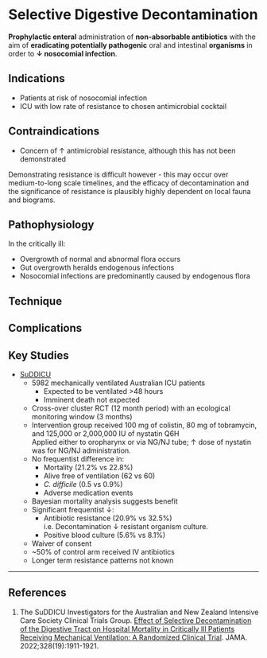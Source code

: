 # Selective Digestive Decontamination

**Prophylactic enteral** administration of **non-absorbable antibiotics** with the aim of **eradicating potentially pathogenic** oral and intestinal **organisms** in order to **↓ nosocomial infection**.

## Indications

* Patients at risk of nosocomial infection
* ICU with low rate of resistance to chosen antimicrobial cocktail

## Contraindications

* Concern of ↑ antimicrobial resistance, although this has not been demonstrated

:::column-margin
Demonstrating resistance is difficult however - this may occur over medium-to-long scale timelines, and the efficacy of decontamination and the significance of resistance is plausibly highly dependent on local fauna and biograms.
:::

## Pathophysiology

In the critically ill:

* Overgrowth of normal and abnormal flora occurs
* Gut overgrowth heralds endogenous infections 
* Nosocomial infections are predominantly caused by endogenous flora


## Technique

## Complications


## Key Studies

* [SuDDICU](https://jamanetwork.com/journals/jama/fullarticle/2798011)
	* 5982 mechanically ventilated Australian ICU patients
		* Expected to be ventilated >48 hours
		* Imminent death not expected
	* Cross-over cluster RCT (12 month period) with an ecological monitoring window (3 months)
	* Intervention group received 100 mg of colistin, 80 mg of tobramycin, and 125,000 or 2,000,000 IU of nystatin Q6H\
	Applied either to oropharynx or via NG/NJ tube; ↑ dose of nystatin was for NG/NJ administration.
	* No frequentist difference in:
		* Mortality (21.2% vs 22.8%)
		* Alive free of ventilation (62 vs 60)
		* *C. difficile* (0.5 vs 0.9%)
		* Adverse medication events
	* Bayesian mortality analysis suggests benefit
	* Significant frequentist ↓:
		* Antibiotic resistance (20.9% vs 32.5%)\
		i.e. Decontamination ↓ resistant organism culture.
		* Positive blood culture (5.6% vs 8.1%)
	* Waiver of consent
	* ~50% of control arm received IV antibiotics
	* Longer term resistance patterns not known


---

## References

1. The SuDDICU Investigators for the Australian and New Zealand Intensive Care Society Clinical Trials Group. [Effect of Selective Decontamination of the Digestive Tract on Hospital Mortality in Critically Ill Patients Receiving Mechanical Ventilation: A Randomized Clinical Trial](https://jamanetwork.com/journals/jama/fullarticle/2798011). JAMA. 2022;328(19):1911-1921.
